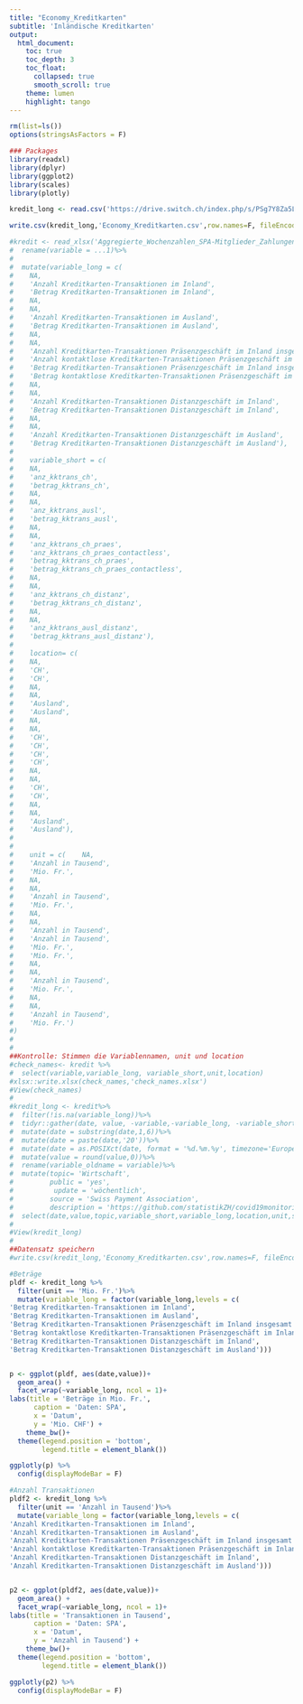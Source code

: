 ```yaml
---
title: "Economy_Kreditkarten"
subtitle: 'Inländische Kreditkarten'
output: 
  html_document:
    toc: true
    toc_depth: 3
    toc_float:
      collapsed: true
      smooth_scroll: true
    theme: lumen
    highlight: tango
---
```



```r
rm(list=ls())
options(stringsAsFactors = F)

### Packages 
library(readxl)
library(dplyr)
library(ggplot2)
library(scales)
library(plotly)
```

```r

kredit_long <- read.csv('https://drive.switch.ch/index.php/s/PSg7Y8Za5LmQ5dn/download?path=%2F&files=Economy_Kreditkarten.csv',encoding = "UTF-8")

write.csv(kredit_long,'Economy_Kreditkarten.csv',row.names=F, fileEncoding = "UTF-8")
```



```r
#kredit <- read_xlsx('Aggregierte_Wochenzahlen_SPA-Mitglieder_Zahlungen_mit_inländische Kreditkarten.xlsx',sheet ='Tabelle1', skip=2) %>%
#  rename(variable = ...1)%>%
#  
#  mutate(variable_long = c(
#    NA, 
#    'Anzahl Kreditkarten-Transaktionen im Inland',
#    'Betrag Kreditkarten-Transaktionen im Inland',
#    NA,
#    NA,
#    'Anzahl Kreditkarten-Transaktionen im Ausland',
#    'Betrag Kreditkarten-Transaktionen im Ausland',
#    NA,
#    NA,
#    'Anzahl Kreditkarten-Transaktionen Präsenzgeschäft im Inland insgesamt',
#    'Anzahl kontaktlose Kreditkarten-Transaktionen Präsenzgeschäft im Inland',
#    'Betrag Kreditkarten-Transaktionen Präsenzgeschäft im Inland insgesamt',
#    'Betrag kontaktlose Kreditkarten-Transaktionen Präsenzgeschäft im Inland',
#    NA,
#    NA,
#    'Anzahl Kreditkarten-Transaktionen Distanzgeschäft im Inland',
#    'Betrag Kreditkarten-Transaktionen Distanzgeschäft im Inland',
#    NA,
#    NA,
#    'Anzahl Kreditkarten-Transaktionen Distanzgeschäft im Ausland',
#    'Betrag Kreditkarten-Transaktionen Distanzgeschäft im Ausland'),
#    
#    variable_short = c(
#    NA, 
#    'anz_kktrans_ch',
#    'betrag_kktrans_ch',
#    NA,
#    NA,
#    'anz_kktrans_ausl',
#    'betrag_kktrans_ausl',
#    NA,
#    NA,
#    'anz_kktrans_ch_praes',
#    'anz_kktrans_ch_praes_contactless',
#    'betrag_kktrans_ch_praes',
#    'betrag_kktrans_ch_praes_contactless',
#    NA,
#    NA,
#    'anz_kktrans_ch_distanz',
#    'betrag_kktrans_ch_distanz',
#    NA,
#    NA,
#    'anz_kktrans_ausl_distanz',
#    'betrag_kktrans_ausl_distanz'),
#    
#    location= c(
#    NA, 
#    'CH',
#    'CH',
#    NA,
#    NA,
#    'Ausland',
#    'Ausland',
#    NA,
#    NA,
#    'CH',
#    'CH',
#    'CH',
#    'CH',
#    NA,
#    NA,
#    'CH',
#    'CH',
#    NA,
#    NA,
#    'Ausland',
#    'Ausland'),
#
#
#    unit = c(    NA, 
#    'Anzahl in Tausend',
#    'Mio. Fr.',
#    NA,
#    NA,
#    'Anzahl in Tausend',
#    'Mio. Fr.',
#    NA,
#    NA,
#    'Anzahl in Tausend',
#    'Anzahl in Tausend',
#    'Mio. Fr.',
#    'Mio. Fr.',
#    NA,
#    NA,
#    'Anzahl in Tausend',
#    'Mio. Fr.',
#    NA,
#    NA,
#    'Anzahl in Tausend',
#    'Mio. Fr.')
#)
#
#
##Kontrolle: Stimmen die Variablennamen, unit und location
#check_names<- kredit %>%
#  select(variable,variable_long, variable_short,unit,location)
#xlsx::write.xlsx(check_names,'check_names.xlsx')
#View(check_names)
#
#kredit_long <- kredit%>%
#  filter(!is.na(variable_long))%>%
#  tidyr::gather(date, value, -variable,-variable_long, -variable_short,-unit,-location) %>%
#  mutate(date = substring(date,1,6))%>%
#  mutate(date = paste(date,'20'))%>%
#  mutate(date = as.POSIXct(date, format = '%d.%m.%y', timezone='Europe/Zurich'))%>%
#  mutate(value = round(value,0))%>%
#  rename(variable_oldname = variable)%>%
#  mutate(topic= 'Wirtschaft',
#         public = 'yes',
#          update = 'wöchentlich',
#         source = 'Swiss Payment Association',
#         description = 'https://github.com/statistikZH/covid19monitoring_economy_Kreditkarten')%>%
#  select(date,value,topic,variable_short,variable_long,location,unit,source,update,public,description)
#
#View(kredit_long)
#
##Datensatz speichern
#write.csv(kredit_long,'Economy_Kreditkarten.csv',row.names=F, fileEncoding = "UTF-8")
```

```r

#Beträge
pldf <- kredit_long %>%
  filter(unit == 'Mio. Fr.')%>%
  mutate(variable_long = factor(variable_long,levels = c(
'Betrag Kreditkarten-Transaktionen im Inland',
'Betrag Kreditkarten-Transaktionen im Ausland',
'Betrag Kreditkarten-Transaktionen Präsenzgeschäft im Inland insgesamt',
'Betrag kontaktlose Kreditkarten-Transaktionen Präsenzgeschäft im Inland',
'Betrag Kreditkarten-Transaktionen Distanzgeschäft im Inland',
'Betrag Kreditkarten-Transaktionen Distanzgeschäft im Ausland')))


p <- ggplot(pldf, aes(date,value))+
  geom_area() +
  facet_wrap(~variable_long, ncol = 1)+
labs(title = 'Beträge in Mio. Fr.',
      caption = 'Daten: SPA',
      x = 'Datum',
      y = 'Mio. CHF') +
    theme_bw()+
  theme(legend.position = 'bottom',
        legend.title = element_blank())

ggplotly(p) %>%  
  config(displayModeBar = F)

#Anzahl Transaktionen
pldf2 <- kredit_long %>%
  filter(unit == 'Anzahl in Tausend')%>%
  mutate(variable_long = factor(variable_long,levels = c(
'Anzahl Kreditkarten-Transaktionen im Inland',
'Anzahl Kreditkarten-Transaktionen im Ausland',
'Anzahl Kreditkarten-Transaktionen Präsenzgeschäft im Inland insgesamt',
'Anzahl kontaktlose Kreditkarten-Transaktionen Präsenzgeschäft im Inland',
'Anzahl Kreditkarten-Transaktionen Distanzgeschäft im Inland',
'Anzahl Kreditkarten-Transaktionen Distanzgeschäft im Ausland')))


p2 <- ggplot(pldf2, aes(date,value))+
  geom_area() +
  facet_wrap(~variable_long, ncol = 1)+
labs(title = 'Transaktionen in Tausend',
      caption = 'Daten: SPA',
      x = 'Datum',
      y = 'Anzahl in Tausend') +
    theme_bw()+
  theme(legend.position = 'bottom',
        legend.title = element_blank())

ggplotly(p2) %>%  
  config(displayModeBar = F)
```


